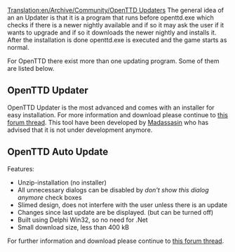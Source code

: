 [[Translation:en/Archive/Community/OpenTTD Updaters]]
The general idea of an an Updater is that it is a program that runs before openttd.exe which checks if there is a newer nightly available and if so it may ask the user if it wants to upgrade and if so it downloads the newer nightly and installs it. After the installation is done openttd.exe is executed and the game starts as normal. 

For OpenTTD there exist more than one updating program. Some of them are listed below.


== OpenTTD Updater ==
OpenTTD Updater is the most advanced and comes with an installer for easy installation. For more information and download please continue to [http://www.tt-forums.net/viewtopic.php?p=608777#p608777 this forum thread]. This tool have been developed by [http://www.tt-forums.net/memberlist.php?mode=viewprofile&u=15409 Madassasin] who has advised that it is not under development anymore.

== OpenTTD Auto Update ==
Features:
* Unzip-installation (no installer)
* All unnecessary dialogs can be disabled by ''don't show this dialog anymore'' check boxes
* Slimed design, does not interfere with the user unless there is an update
* Changes since last update are be displayed. (but can be turned off)
* Built using Delphi Win32, so no need for .Net
* Small download size, less than 400 kB

For further information and download please continue to [http://www.tt-forums.net/viewtopic.php?f=29&t=36759 this forum thread].